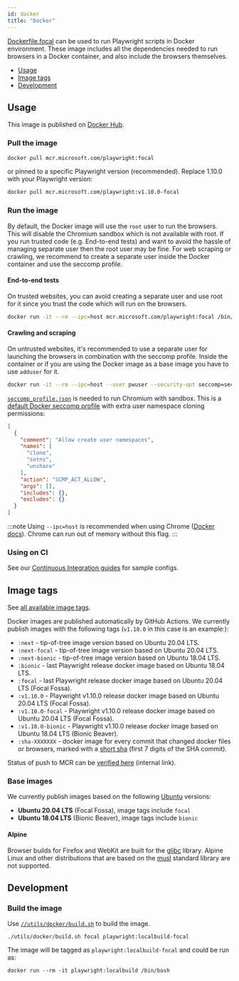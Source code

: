 ```yaml
---
id: docker
title: "Docker"
---
```


[Dockerfile.focal] can be used to run Playwright scripts in Docker environment. These image includes all the dependencies needed to run browsers in a Docker container, and also include the browsers themselves.

- [Usage](#usage)
- [Image tags](#image-tags)
- [Development](#development)

## Usage

This image is published on [Docker Hub].

### Pull the image

```bash
docker pull mcr.microsoft.com/playwright:focal
```

or pinned to a specific Playwright version (recommended). Replace 1.10.0 with your Playwright version:

```bash
docker pull mcr.microsoft.com/playwright:v1.10.0-focal
```

### Run the image

By default, the Docker image will use the `root` user to run the browsers. This will disable the Chromium sandbox which is not available with root. If you run trusted code (e.g. End-to-end tests) and want to avoid the hassle of managing separate user then the root user may be fine. For web scraping or crawling, we recommend to create a separate user inside the Docker container and use the seccomp profile.

#### End-to-end tests

On trusted websites, you can avoid creating a separate user and use root for it since you trust the code which will run on the browsers.

```bash
docker run -it --rm --ipc=host mcr.microsoft.com/playwright:focal /bin/bash
```

#### Crawling and scraping

On untrusted websites, it's recommended to use a separate user for launching the browsers in combination with the seccomp profile. Inside the container or if you are using the Docker image as a base image you have to use `adduser` for it.

```bash
docker run -it --rm --ipc=host --user pwuser --security-opt seccomp=seccomp_profile.json mcr.microsoft.com/playwright:focal /bin/bash
```

[`seccomp_profile.json`](https://github.com/microsoft/playwright/blob/master/utils/docker/seccomp_profile.json) is needed to run Chromium with sandbox. This is a [default Docker seccomp profile](https://github.com/docker/engine/blob/d0d99b04cf6e00ed3fc27e81fc3d94e7eda70af3/profiles/seccomp/default.json) with extra user namespace cloning permissions:

```json
[
  {
    "comment": "Allow create user namespaces",
    "names": [
      "clone",
      "setns",
      "unshare"
    ],
    "action": "SCMP_ACT_ALLOW",
    "args": [],
    "includes": {},
    "excludes": {}
  }
]
```

:::note
Using `--ipc=host` is recommended when using Chrome ([Docker docs](https://docs.docker.com/engine/reference/run/#ipc-settings---ipc)). Chrome can run out of memory without this flag.
:::

### Using on CI

See our [Continuous Integration guides](./ci.mdx) for sample configs.

## Image tags

See [all available image tags].

Docker images are published automatically by GitHub Actions. We currently publish images with the following tags (`v1.10.0` in this case is an example:):
- `:next` - tip-of-tree image version based on Ubuntu 20.04 LTS.
- `:next-focal` - tip-of-tree image version based on Ubuntu 20.04 LTS.
- `:next-bionic` - tip-of-tree image version based on Ubuntu 18.04 LTS.
- `:bionic` - last Playwright release docker image based on Ubuntu 18.04 LTS.
- `:focal` - last Playwright release docker image based on Ubuntu 20.04 LTS (Focal Fossa).
- `:v1.10.0` - Playwright v1.10.0 release docker image based on Ubuntu 20.04 LTS (Focal Fossa).
- `:v1.10.0-focal` - Playwright v1.10.0 release docker image based on Ubuntu 20.04 LTS (Focal Fossa).
- `:v1.10.0-bionic` - Playwright v1.10.0 release docker image based on Ubuntu 18.04 LTS (Bionic Beaver).
- `:sha-XXXXXXX` - docker image for every commit that changed docker files or browsers, marked with a [short sha](https://git-scm.com/book/en/v2/Git-Tools-Revision-Selection#Short-SHA-1) (first 7 digits of the SHA commit).

Status of push to MCR can be [verified here](https://mcrflow-status-ui.azurewebsites.net/) (internal link).

### Base images

We currently publish images based on the following [Ubuntu](https://hub.docker.com/_/ubuntu) versions:
- **Ubuntu 20.04 LTS** (Focal Fossa), image tags include `focal`
- **Ubuntu 18.04 LTS** (Bionic Beaver), image tags include `bionic`

#### Alpine

Browser builds for Firefox and WebKit are built for the [glibc](https://en.wikipedia.org/wiki/GNU_C_Library) library. Alpine Linux and other distributions that are based on the [musl](https://en.wikipedia.org/wiki/Musl) standard library are not supported.

## Development

### Build the image

Use [`//utils/docker/build.sh`](https://github.com/microsoft/playwright/blob/master/utils/docker/build.sh) to build the image.

```
./utils/docker/build.sh focal playwright:localbuild-focal
```

The image will be tagged as `playwright:localbuild-focal` and could be run as:

```
docker run --rm -it playwright:localbuild /bin/bash
```


[Accessibility]: ./api/class-accessibility.mdx "Accessibility"
[Android]: ./api/class-android.mdx "Android"
[AndroidDevice]: ./api/class-androiddevice.mdx "AndroidDevice"
[AndroidInput]: ./api/class-androidinput.mdx "AndroidInput"
[AndroidSocket]: ./api/class-androidsocket.mdx "AndroidSocket"
[AndroidWebView]: ./api/class-androidwebview.mdx "AndroidWebView"
[Browser]: ./api/class-browser.mdx "Browser"
[BrowserContext]: ./api/class-browsercontext.mdx "BrowserContext"
[BrowserServer]: ./api/class-browserserver.mdx "BrowserServer"
[BrowserType]: ./api/class-browsertype.mdx "BrowserType"
[CDPSession]: ./api/class-cdpsession.mdx "CDPSession"
[ConsoleMessage]: ./api/class-consolemessage.mdx "ConsoleMessage"
[Coverage]: ./api/class-coverage.mdx "Coverage"
[Dialog]: ./api/class-dialog.mdx "Dialog"
[Download]: ./api/class-download.mdx "Download"
[Electron]: ./api/class-electron.mdx "Electron"
[ElectronApplication]: ./api/class-electronapplication.mdx "ElectronApplication"
[ElementHandle]: ./api/class-elementhandle.mdx "ElementHandle"
[FileChooser]: ./api/class-filechooser.mdx "FileChooser"
[Frame]: ./api/class-frame.mdx "Frame"
[Headers]: ./api/class-headers.mdx "Headers"
[JSHandle]: ./api/class-jshandle.mdx "JSHandle"
[Keyboard]: ./api/class-keyboard.mdx "Keyboard"
[Locator]: ./api/class-locator.mdx "Locator"
[Logger]: ./api/class-logger.mdx "Logger"
[Mouse]: ./api/class-mouse.mdx "Mouse"
[Page]: ./api/class-page.mdx "Page"
[Playwright]: ./api/class-playwright.mdx "Playwright"
[Request]: ./api/class-request.mdx "Request"
[Response]: ./api/class-response.mdx "Response"
[Route]: ./api/class-route.mdx "Route"
[Selectors]: ./api/class-selectors.mdx "Selectors"
[TimeoutError]: ./api/class-timeouterror.mdx "TimeoutError"
[Touchscreen]: ./api/class-touchscreen.mdx "Touchscreen"
[Tracing]: ./api/class-tracing.mdx "Tracing"
[Video]: ./api/class-video.mdx "Video"
[WebSocket]: ./api/class-websocket.mdx "WebSocket"
[Worker]: ./api/class-worker.mdx "Worker"
[Fixtures]: ./api/class-fixtures.mdx "Fixtures"
[Test]: ./api/class-test.mdx "Test"
[TestConfig]: ./api/class-testconfig.mdx "TestConfig"
[TestError]: ./api/class-testerror.mdx "TestError"
[TestInfo]: ./api/class-testinfo.mdx "TestInfo"
[TestProject]: ./api/class-testproject.mdx "TestProject"
[WorkerInfo]: ./api/class-workerinfo.mdx "WorkerInfo"
[Location]: ./api/class-location.mdx "Location"
[Reporter]: ./api/class-reporter.mdx "Reporter"
[Suite]: ./api/class-suite.mdx "Suite"
[TestCase]: ./api/class-testcase.mdx "TestCase"
[TestResult]: ./api/class-testresult.mdx "TestResult"
[TestStep]: ./api/class-teststep.mdx "TestStep"
[Element]: https://developer.mozilla.org/en-US/docs/Web/API/element "Element"
[EvaluationArgument]: ./core-concepts.mdx#evaluation-argument "EvaluationArgument"
[Promise]: https://developer.mozilla.org/en-US/docs/Web/JavaScript/Reference/Global_Objects/Promise "Promise"
[iterator]: https://developer.mozilla.org/en-US/docs/Web/JavaScript/Reference/Iteration_protocols "Iterator"
[origin]: https://developer.mozilla.org/en-US/docs/Glossary/Origin "Origin"
[selector]: https://developer.mozilla.org/en-US/docs/Web/CSS/CSS_Selectors "selector"
[Serializable]: https://developer.mozilla.org/en-US/docs/Web/JavaScript/Reference/Global_Objects/JSON/stringify#Description "Serializable"
[UIEvent.detail]: https://developer.mozilla.org/en-US/docs/Web/API/UIEvent/detail "UIEvent.detail"
[UnixTime]: https://en.wikipedia.org/wiki/Unix_time "Unix Time"
[xpath]: https://developer.mozilla.org/en-US/docs/Web/XPath "xpath"

[Array]: https://developer.mozilla.org/en-US/docs/Web/JavaScript/Reference/Global_Objects/Array "Array"
[boolean]: https://developer.mozilla.org/en-US/docs/Web/JavaScript/Data_structures#Boolean_type "Boolean"
[Buffer]: https://nodejs.org/api/buffer.html#buffer_class_buffer "Buffer"
[ChildProcess]: https://nodejs.org/api/child_process.html "ChildProcess"
[Error]: https://nodejs.org/api/errors.html#errors_class_error "Error"
[EventEmitter]: https://nodejs.org/api/events.html#events_class_eventemitter "EventEmitter"
[function]: https://developer.mozilla.org/en-US/docs/Web/JavaScript/Reference/Global_Objects/Function "Function"
[Map]: https://developer.mozilla.org/en-US/docs/Web/JavaScript/Reference/Global_Objects/Map "Map"
[null]: https://developer.mozilla.org/en-US/docs/Web/JavaScript/Reference/Global_Objects/null "null"
[number]: https://developer.mozilla.org/en-US/docs/Web/JavaScript/Data_structures#Number_type "Number"
[Object]: https://developer.mozilla.org/en-US/docs/Web/JavaScript/Reference/Global_Objects/Object "Object"
[Promise]: https://developer.mozilla.org/en-US/docs/Web/JavaScript/Reference/Global_Objects/Promise "Promise"
[Readable]: https://nodejs.org/api/stream.html#stream_class_stream_readable "Readable"
[RegExp]: https://developer.mozilla.org/en-US/docs/Web/JavaScript/Reference/Global_Objects/RegExp "RegExp"
[string]: https://developer.mozilla.org/en-US/docs/Web/JavaScript/Data_structures#String_type "string"
[void]: https://developer.mozilla.org/en-US/docs/Web/JavaScript/Reference/Global_Objects/undefined "void"
[URL]: https://nodejs.org/api/url.html "URL"

[all available image tags]: https://mcr.microsoft.com/v2/playwright/tags/list "all available image tags"
[Docker Hub]: https://hub.docker.com/_/microsoft-playwright "Docker Hub"
[Dockerfile.focal]: https://github.com/microsoft/playwright/blob/master/utils/docker/Dockerfile.focal "Dockerfile.focal"

